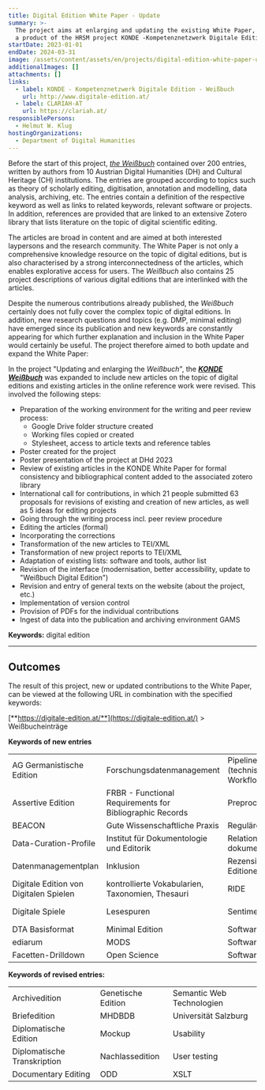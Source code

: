 ```yaml
---
title: Digital Edition White Paper - Update
summary: >-
  The project aims at enlarging and updating the existing White Paper, which was
  a product of the HRSM project KONDE -Kompetenznetzwerk Digitale Edition.
startDate: 2023-01-01
endDate: 2024-03-31
image: /assets/content/assets/en/projects/digital-edition-white-paper-update/image.png
additionalImages: []
attachments: []
links:
  - label: KONDE - Kompetenznetzwerk Digitale Edition - Weißbuch
    url: http://www.digitale-edition.at/
  - label: CLARIAH-AT
    url: https://clariah.at/
responsiblePersons:
  - Helmut W. Klug
hostingOrganizations:
  - Department of Digital Humanities
---
```

Before the start of this project, [*the Weißbuch*](https://www.digitale-edition.at/) contained over 200 entries, written by authors from 10 Austrian Digital Humanities (DH) and Cultural Heritage (CH) institutions. The entries are grouped according to topics such as theory of scholarly editing, digitisation, annotation and modelling, data analysis, archiving, etc. The entries contain a definition of the respective keyword as well as links to related keywords, relevant software or projects. In addition, references are provided that are linked to an extensive Zotero library that lists literature on the topic of digital scientific editing.

The articles are broad in content and are aimed at both interested laypersons and the research community. The White Paper is not only a comprehensive knowledge resource on the topic of digital editions, but is also characterised by a strong interconnectedness of the articles, which enables explorative access for users. The *Weißbuch* also contains 25 project descriptions of various digital editions that are interlinked with the articles.

Despite the numerous contributions already published, the *Weißbuch* certainly does not fully cover the complex topic of digital editions. In addition, new research questions and topics (e.g. DMP, minimal editing) have emerged since its publication and new keywords are constantly appearing for which further explanation and inclusion in the White Paper would certainly be useful. The project therefore aimed to both update and expand the White Paper:

In the project "Updating and enlarging the *Weißbuch*", the [***KONDE Weißbuch***](https://www.digitale-edition.at/) was expanded to include new articles on the topic of digital editions and existing articles in the online reference work were revised. This involved the following steps:

* Preparation of the working environment for the writing and peer review process:
  * Google Drive folder structure created&#x20;
  * Working files copied or created&#x20;
  * Stylesheet, access to article texts and reference tables&#x20;
* Poster created for the project&#x20;
* Poster presentation of the project at DHd 2023&#x20;
* Review of existing articles in the KONDE White Paper for formal consistency and bibliographical content added to the associated zotero library&#x20;
* International call for contributions, in which 21 people submitted 63 proposals for revisions of existing and creation of new articles, as well as 5 ideas for editing projects&#x20;
* Going through the writing process incl. peer review procedure&#x20;
* Editing the articles (formal)&#x20;
* Incorporating the corrections&#x20;
* Transformation of the new articles to TEI/XML&#x20;
* Transformation of new project reports to TEI/XML&#x20;
* Adaptation of existing lists: software and tools, author list&#x20;
* Revision of the interface (modernisation, better accessibility, update to "Weißbuch Digital Edition")&#x20;
* Revision and entry of general texts on the website (about the project, etc.)&#x20;
* Implementation of version control&#x20;
* Provision of PDFs for the individual contributions&#x20;
* Ingest of data into the publication and archiving environment GAMS

**Keywords:** digital edition

---

## **Outcomes**

The result of this project, new or updated contributions to the White Paper, can be viewed at the following URL in combination with the specified keywords:

[**https://digitale-edition.at/**](https://digitale-edition.at/) > Weißbucheinträge

**Keywords of new entries**

|                                        |                                                          |                                             |                                     |
| -------------------------------------- | -------------------------------------------------------- | ------------------------------------------- | ----------------------------------- |
| AG Germanistische Edition              | Forschungsdatenmanagement                                | Pipeline, Transition (technischer Workflow) | SpielmechanikenText-Bild-Edition    |
| Assertive Edition                      | FRBR - Functional Requirements for Bibliographic Records | Preprocessing                               | Topic Modelling                     |
| BEACON                                 | Gute Wissenschaftliche Praxis                            | Reguläre Ausdrücke                        | Transkribus                         |
| Data-Curation-Profile                  | Institut für Dokumentologie und Editorik                | Relationen dokumentieren in TEI             | Transkription von Digitalen Spielen |
| Datenmanagementplan                    | Inklusion                                                | Rezension digitaler Editionen               | User Experience                     |
| Digitale Edition von Digitalen Spielen | kontrollierte Vokabularien, Taxonomien, Thesauri         | RIDE                                        | Videoaufzeichnungen                 |
| Digitale Spiele                        | Lesespuren                                               | Sentimentanalyse                            | Web-Architektur für DSE            |
| DTA Basisformat                        | Minimal Edition                                          | Software                                    | Wikisource                          |
| ediarum                                | MODS                                                     | Softwarearchitektur                         | Graphentechnologien                 |
| Facetten-Drilldown                     | Open Science                                             | Softwareentwicklung                         |                                     |

**Keywords of revised entries:**

|                             |                    |                           |
| --------------------------- | ------------------ | ------------------------- |
| Archivedition               | Genetische Edition | Semantic Web Technologien |
| Briefedition                | MHDBDB             | Universität Salzburg     |
| Diplomatische Edition       | Mockup             | Usability                 |
| Diplomatische Transkription | Nachlassedition    | User testing              |
| Documentary Editing         | ODD                | XSLT                      |

